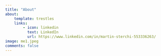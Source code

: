 ---
title: "About"
about:
    template: trestles
    links:
        - icon: linkedin
          text: LinkedIn
          url: https://www.linkedin.com/in/martin-sterchi-553336263/
image: me1.jpeg
comments: false
---

<!-- I am an economist by training (Universities of Fribourg and Zurich in Switzerland)  -->


<!-- and I devoured every Stats class during my studies.  -->

<!-- Postdoc -->



<!-- This interest in Statistics and Quantitative Methods in general was at some point paired with a curiosity of computational methods and programming. Somewhat naturally -->

<!-- work -->

<!-- research and interests -->

<!-- teaching -->

<!-- Personal life -->
